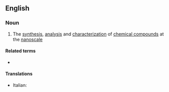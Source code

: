 ==English==

===Noun===
{{wikipedia}}
{{en-noun|-}}

# {{lb|en|chemistry}} The [[synthesis]], [[analysis]] and [[characterization]] of [[chemical compound]]s at the [[nanoscale]]

====Related terms====
* {{l|en|nanochemist}}

====Translations====
{{trans-top}}
* Italian: {{t+|it|nanochimica|f}}
{{trans-mid}}
{{trans-bottom}}